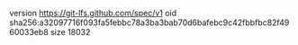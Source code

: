 version https://git-lfs.github.com/spec/v1
oid sha256:a32097716f093fa5febbc78a3ba3bab70d6bafebc9c42fbbfbc82f4960033eb8
size 18032
